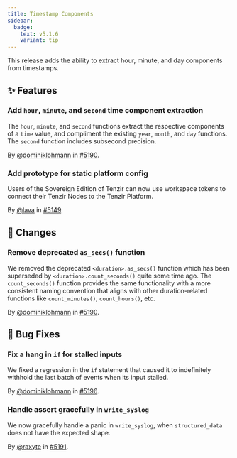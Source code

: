 ```yaml
---
title: Timestamp Components
sidebar:
  badge:
    text: v5.1.6
    variant: tip
---
```


This release adds the ability to extract hour, minute, and day components from
timestamps.

## ✨ Features

### Add `hour`, `minute`, and `second` time component extraction

The `hour`, `minute`, and `second` functions extract the respective components
of a `time` value, and compliment the existing `year`, `month`, and `day`
functions. The `second` function includes subsecond precision.

By [@dominiklohmann](https://github.com/dominiklohmann) in [#5190](https://github.com/tenzir/tenzir/pull/5190).

### Add prototype for static platform config

Users of the Sovereign Edition of Tenzir can now use
workspace tokens to connect their Tenzir Nodes to the
Tenzir Platform.

By [@lava](https://github.com/lava) in [#5149](https://github.com/tenzir/tenzir/pull/5149).

## 🔄 Changes

### Remove deprecated `as_secs()` function

We removed the deprecated `<duration>.as_secs()` function which has been
superseded by `<duration>.count_seconds()` quite some time ago. The
`count_seconds()` function provides the same functionality with a more
consistent naming convention that aligns with other duration-related functions
like `count_minutes()`, `count_hours()`, etc.

By [@dominiklohmann](https://github.com/dominiklohmann) in [#5190](https://github.com/tenzir/tenzir/pull/5190).

## 🐛 Bug Fixes

### Fix a hang in `if` for stalled inputs

We fixed a regression in the `if` statement that caused it to indefinitely
withhold the last batch of events when its input stalled.

By [@dominiklohmann](https://github.com/dominiklohmann) in [#5196](https://github.com/tenzir/tenzir/pull/5196).

### Handle assert gracefully in `write_syslog`

We now gracefully handle a panic in `write_syslog`, when `structured_data` does
not have the expected shape.

By [@raxyte](https://github.com/raxyte) in [#5191](https://github.com/tenzir/tenzir/pull/5191).
